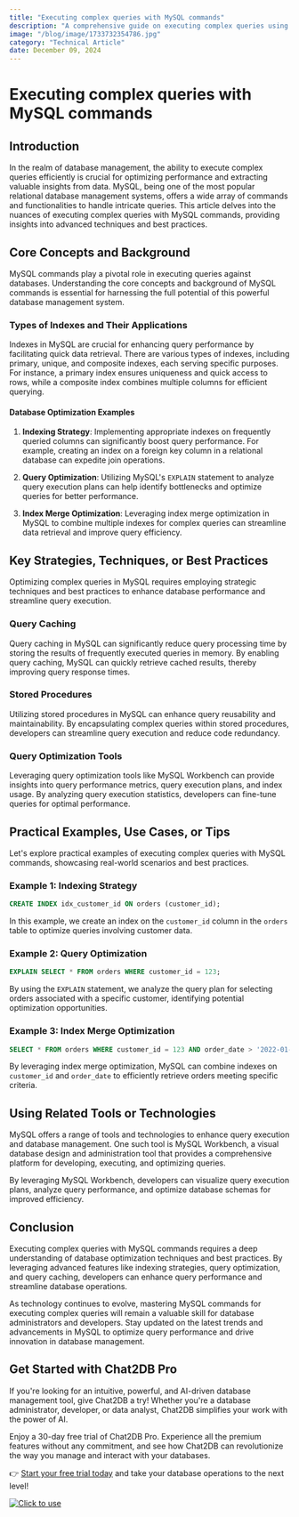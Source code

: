 ```yaml
---
title: "Executing complex queries with MySQL commands"
description: "A comprehensive guide on executing complex queries using MySQL commands, covering advanced techniques and best practices."
image: "/blog/image/1733732354786.jpg"
category: "Technical Article"
date: December 09, 2024
---
```


# Executing complex queries with MySQL commands

## Introduction

In the realm of database management, the ability to execute complex queries efficiently is crucial for optimizing performance and extracting valuable insights from data. MySQL, being one of the most popular relational database management systems, offers a wide array of commands and functionalities to handle intricate queries. This article delves into the nuances of executing complex queries with MySQL commands, providing insights into advanced techniques and best practices.

## Core Concepts and Background

MySQL commands play a pivotal role in executing queries against databases. Understanding the core concepts and background of MySQL commands is essential for harnessing the full potential of this powerful database management system.

### Types of Indexes and Their Applications

Indexes in MySQL are crucial for enhancing query performance by facilitating quick data retrieval. There are various types of indexes, including primary, unique, and composite indexes, each serving specific purposes. For instance, a primary index ensures uniqueness and quick access to rows, while a composite index combines multiple columns for efficient querying.

#### Database Optimization Examples

1. **Indexing Strategy**: Implementing appropriate indexes on frequently queried columns can significantly boost query performance. For example, creating an index on a foreign key column in a relational database can expedite join operations.

2. **Query Optimization**: Utilizing MySQL's `EXPLAIN` statement to analyze query execution plans can help identify bottlenecks and optimize queries for better performance.

3. **Index Merge Optimization**: Leveraging index merge optimization in MySQL to combine multiple indexes for complex queries can streamline data retrieval and improve query efficiency.

## Key Strategies, Techniques, or Best Practices

Optimizing complex queries in MySQL requires employing strategic techniques and best practices to enhance database performance and streamline query execution.

### Query Caching

Query caching in MySQL can significantly reduce query processing time by storing the results of frequently executed queries in memory. By enabling query caching, MySQL can quickly retrieve cached results, thereby improving query response times.

### Stored Procedures

Utilizing stored procedures in MySQL can enhance query reusability and maintainability. By encapsulating complex queries within stored procedures, developers can streamline query execution and reduce code redundancy.

### Query Optimization Tools

Leveraging query optimization tools like MySQL Workbench can provide insights into query performance metrics, query execution plans, and index usage. By analyzing query execution statistics, developers can fine-tune queries for optimal performance.

## Practical Examples, Use Cases, or Tips

Let's explore practical examples of executing complex queries with MySQL commands, showcasing real-world scenarios and best practices.

### Example 1: Indexing Strategy

```sql
CREATE INDEX idx_customer_id ON orders (customer_id);
```

In this example, we create an index on the `customer_id` column in the `orders` table to optimize queries involving customer data.

### Example 2: Query Optimization

```sql
EXPLAIN SELECT * FROM orders WHERE customer_id = 123;
```

By using the `EXPLAIN` statement, we analyze the query plan for selecting orders associated with a specific customer, identifying potential optimization opportunities.

### Example 3: Index Merge Optimization

```sql
SELECT * FROM orders WHERE customer_id = 123 AND order_date > '2022-01-01';
```

By leveraging index merge optimization, MySQL can combine indexes on `customer_id` and `order_date` to efficiently retrieve orders meeting specific criteria.

## Using Related Tools or Technologies

MySQL offers a range of tools and technologies to enhance query execution and database management. One such tool is MySQL Workbench, a visual database design and administration tool that provides a comprehensive platform for developing, executing, and optimizing queries.

By leveraging MySQL Workbench, developers can visualize query execution plans, analyze query performance, and optimize database schemas for improved efficiency.

## Conclusion

Executing complex queries with MySQL commands requires a deep understanding of database optimization techniques and best practices. By leveraging advanced features like indexing strategies, query optimization, and query caching, developers can enhance query performance and streamline database operations.

As technology continues to evolve, mastering MySQL commands for executing complex queries will remain a valuable skill for database administrators and developers. Stay updated on the latest trends and advancements in MySQL to optimize query performance and drive innovation in database management.

## Get Started with Chat2DB Pro

If you're looking for an intuitive, powerful, and AI-driven database management tool, give Chat2DB a try! Whether you're a database administrator, developer, or data analyst, Chat2DB simplifies your work with the power of AI.

Enjoy a 30-day free trial of Chat2DB Pro. Experience all the premium features without any commitment, and see how Chat2DB can revolutionize the way you manage and interact with your databases.

👉 [Start your free trial today](https://chat2db.ai/pricing) and take your database operations to the next level!


[![Click to use](/image/blog/bg/chat2db.jpg)](https://chat2db.ai/)

